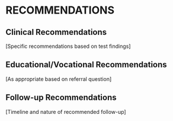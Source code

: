 
# RECOMMENDATIONS

## Clinical Recommendations

[Specific recommendations based on test findings]

## Educational/Vocational Recommendations

[As appropriate based on referral question]

## Follow-up Recommendations

[Timeline and nature of recommended follow-up]
